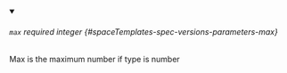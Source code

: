 
<details className="config-field" data-expandable="false" open>
<summary>

###### `max` <span className="config-field-required" data-required="false">required</span> <span className="config-field-type">integer</span> <span className="config-field-default"></span> <span className="config-field-enum"></span> {#spaceTemplates-spec-versions-parameters-max}

Max is the maximum number if type is number

</summary>



</details>
